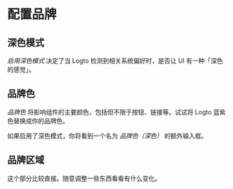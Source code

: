 
# 配置品牌

<SaveChanges />

## 深色模式

_启用深色模式_ 决定了当 Logto 检测到相关系统偏好时，是否让 UI 有一种「深色的感觉」。

## 品牌色

_品牌色_ 将影响组件的主要颜色，包括但不限于按钮、链接等。试试将 Logto 蓝紫色替换成你的品牌色。

如果启用了深色模式，你将看到一个名为 _品牌色（深色）_ 的额外输入框。

<DarkModeNote />

## 品牌区域

这个部分比较直接。随意调整一些东西看看有什么变化。
